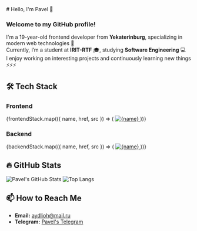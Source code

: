
<Layout title="About Page">
<MDX>
# Hello, I'm Pavel 👋

### Welcome to my GitHub profile!

I'm a 19-year-old frontend developer from **Yekaterinburg**, specializing in modern web technologies 🚀  
Currently, I’m a student at **IRIT-RTF** 🎓, studying **Software Engineering** 💻  
I enjoy working on interesting projects and continuously learning new things ⚡⚡⚡

## 🛠️ Tech Stack

### Frontend

<div class="flex flex-row flex-wrap gap-2">
  {frontendStack.map(({ name, href, src }) => (
    <a key={name} href={href} target="_blank">
      <Image
        width={100}
        height={40}
        src={src}
        alt={name}
        class="h-auto w-auto rounded-[5px]"
      />
    </a>
  ))}
</div>

### Backend

<div class="flex flex-row flex-wrap gap-2">
  {backendStack.map(({ name, href, src }) => (
    <a key={name} href={href} target="_blank">
      <Image
        width={100}
        height={40}
        src={src}
        alt={name}
        class="h-auto w-auto rounded-[5px]"
      />
    </a>
  ))}
</div>

## 🔥 GitHub Stats

<div class="flex flex-col items-start gap-2 laptop:flex-row">
  <img
    src="https://github-readme-stats.vercel.app/api?username=aydlioh&show_icons=true&theme=radical"
    alt="Pavel's GitHub Stats"
  />
  <img
    src="https://github-readme-stats.vercel.app/api/top-langs/?username=aydlioh&layout=compact&theme=radical"
    alt="Top Langs"
  />
</div>

## 📫 How to Reach Me

- **Email:** [aydlioh@mail.ru](mailto:aydlioh@mail.ru)
- **Telegram:** [Pavel's Telegram](https://t.me/pavel_biryuchev)

</MDX>
</Layout>
